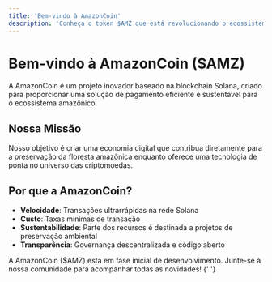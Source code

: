 ```yaml
---
title: 'Bem-vindo à AmazonCoin'
description: 'Conheça o token $AMZ que está revolucionando o ecossistema Solana'
---
```


# Bem-vindo à AmazonCoin ($AMZ)

A AmazonCoin é um projeto inovador baseado na blockchain Solana, criado para proporcionar uma solução de pagamento eficiente e sustentável para o ecossistema amazônico.

## Nossa Missão

Nosso objetivo é criar uma economia digital que contribua diretamente para a preservação da floresta amazônica enquanto oferece uma tecnologia de ponta no universo das criptomoedas.

## Por que a AmazonCoin?

- **Velocidade**: Transações ultrarrápidas na rede Solana
- **Custo**: Taxas mínimas de transação
- **Sustentabilidade**: Parte dos recursos é destinada a projetos de preservação ambiental
- **Transparência**: Governança descentralizada e código aberto

<Note>
  A AmazonCoin ($AMZ) está em fase inicial de desenvolvimento. Junte-se à nossa
  comunidade para acompanhar todas as novidades!
</Note>{' '}
